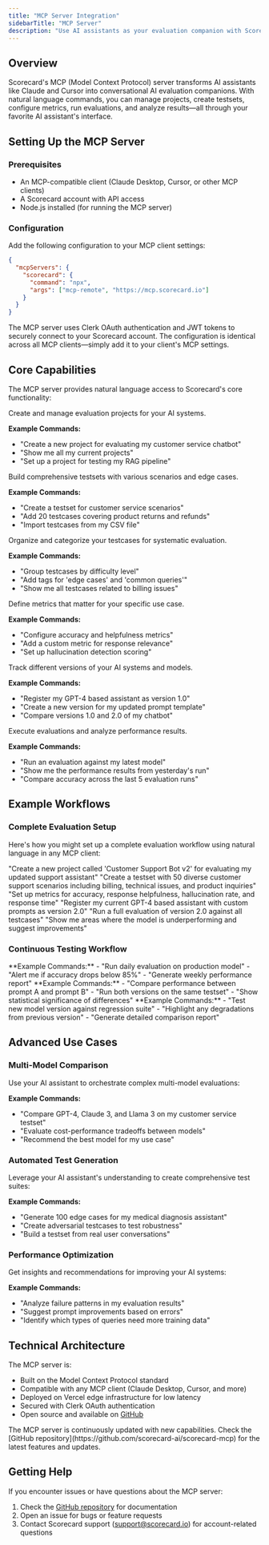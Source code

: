 ```yaml
---
title: "MCP Server Integration"
sidebarTitle: "MCP Server"
description: "Use AI assistants as your evaluation companion with Scorecard's Model Context Protocol server"
---
```



## Overview

Scorecard's MCP (Model Context Protocol) server transforms AI assistants like Claude and Cursor into conversational AI evaluation companions. With natural language commands, you can manage projects, create testsets, configure metrics, run evaluations, and analyze results—all through your favorite AI assistant's interface.

## Setting Up the MCP Server

### Prerequisites

- An MCP-compatible client (Claude Desktop, Cursor, or other MCP clients)
- A Scorecard account with API access
- Node.js installed (for running the MCP server)

### Configuration

Add the following configuration to your MCP client settings:

```json
{
  "mcpServers": {
    "scorecard": {
      "command": "npx",
      "args": ["mcp-remote", "https://mcp.scorecard.io"]
    }
  }
}
```

<Note>
The MCP server uses Clerk OAuth authentication and JWT tokens to securely connect to your Scorecard account. The configuration is identical across all MCP clients—simply add it to your client's MCP settings.
</Note>

## Core Capabilities

The MCP server provides natural language access to Scorecard's core functionality:

<Accordion title="Project Management">
Create and manage evaluation projects for your AI systems.

**Example Commands:**
- "Create a new project for evaluating my customer service chatbot"
- "Show me all my current projects"
- "Set up a project for testing my RAG pipeline"
</Accordion>

<Accordion title="Testset Creation">
Build comprehensive testsets with various scenarios and edge cases.

**Example Commands:**
- "Create a testset for customer service scenarios"
- "Add 20 testcases covering product returns and refunds"
- "Import testcases from my CSV file"
</Accordion>

<Accordion title="Testcase Organization">
Organize and categorize your testcases for systematic evaluation.

**Example Commands:**
- "Group testcases by difficulty level"
- "Add tags for 'edge cases' and 'common queries'"
- "Show me all testcases related to billing issues"
</Accordion>

<Accordion title="Custom Metrics Configuration">
Define metrics that matter for your specific use case.

**Example Commands:**
- "Configure accuracy and helpfulness metrics"
- "Add a custom metric for response relevance"
- "Set up hallucination detection scoring"
</Accordion>

<Accordion title="AI System Version Management">
Track different versions of your AI systems and models.

**Example Commands:**
- "Register my GPT-4 based assistant as version 1.0"
- "Create a new version for my updated prompt template"
- "Compare versions 1.0 and 2.0 of my chatbot"
</Accordion>

<Accordion title="Evaluation Runs & Analysis">
Execute evaluations and analyze performance results.

**Example Commands:**
- "Run an evaluation against my latest model"
- "Show me the performance results from yesterday's run"
- "Compare accuracy across the last 5 evaluation runs"
</Accordion>

## Example Workflows

### Complete Evaluation Setup

Here's how you might set up a complete evaluation workflow using natural language in any MCP client:

<Steps>
<Step title="Create a Project">
"Create a new project called 'Customer Support Bot v2' for evaluating my updated support assistant"
</Step>

<Step title="Define Testcases">
"Create a testset with 50 diverse customer support scenarios including billing, technical issues, and product inquiries"
</Step>

<Step title="Configure Metrics">
"Set up metrics for accuracy, response helpfulness, hallucination rate, and response time"
</Step>

<Step title="Register Your Model">
"Register my current GPT-4 based assistant with custom prompts as version 2.0"
</Step>

<Step title="Run Evaluation">
"Run a full evaluation of version 2.0 against all testcases"
</Step>

<Step title="Analyze Results">
"Show me areas where the model is underperforming and suggest improvements"
</Step>
</Steps>

### Continuous Testing Workflow

<Tabs>
<Tab title="Daily Testing">
**Example Commands:**
- "Run daily evaluation on production model"
- "Alert me if accuracy drops below 85%"
- "Generate weekly performance report"
</Tab>

<Tab title="A/B Testing">
**Example Commands:**
- "Compare performance between prompt A and prompt B"
- "Run both versions on the same testset"
- "Show statistical significance of differences"
</Tab>

<Tab title="Regression Testing">
**Example Commands:**
- "Test new model version against regression suite"
- "Highlight any degradations from previous version"
- "Generate detailed comparison report"
</Tab>
</Tabs>

## Advanced Use Cases

### Multi-Model Comparison

Use your AI assistant to orchestrate complex multi-model evaluations:

**Example Commands:**
- "Compare GPT-4, Claude 3, and Llama 3 on my customer service testset"
- "Evaluate cost-performance tradeoffs between models"
- "Recommend the best model for my use case"

### Automated Test Generation

Leverage your AI assistant's understanding to create comprehensive test suites:

**Example Commands:**
- "Generate 100 edge cases for my medical diagnosis assistant"
- "Create adversarial testcases to test robustness"
- "Build a testset from real user conversations"

### Performance Optimization

Get insights and recommendations for improving your AI systems:

**Example Commands:**
- "Analyze failure patterns in my evaluation results"
- "Suggest prompt improvements based on errors"
- "Identify which types of queries need more training data"

## Technical Architecture

The MCP server is:
- Built on the Model Context Protocol standard
- Compatible with any MCP client (Claude Desktop, Cursor, and more)
- Deployed on Vercel edge infrastructure for low latency
- Secured with Clerk OAuth authentication
- Open source and available on [GitHub](https://github.com/scorecard-ai/scorecard-mcp)

<Tip>
The MCP server is continuously updated with new capabilities. Check the [GitHub repository](https://github.com/scorecard-ai/scorecard-mcp) for the latest features and updates.
</Tip>

## Getting Help

If you encounter issues or have questions about the MCP server:

1. Check the [GitHub repository](https://github.com/scorecard-ai/scorecard-mcp) for documentation
2. Open an issue for bugs or feature requests
3. Contact Scorecard support (support@scorecard.io) for account-related questions
